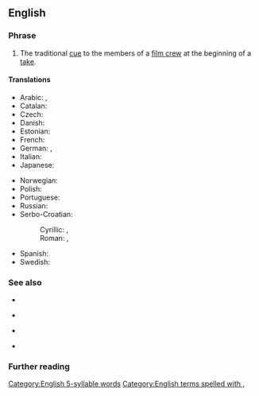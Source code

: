 ==English==

===Phrase===
{{en-phrase}}

# {{lb|en|cinematography}} The traditional [[cue]] to the members of a [[film crew]] at the beginning of a [[take]].

====Translations====
{{trans-top|traditional cue at a beginning of a take}}
* Arabic: {{t|ar|الْأَضْوَاء، الْكَامِيرَا، اِبْدَأ|m}}, {{t|ar|الْأَضْوَاء، الْكَامِيرَا، اِبْدَئِي|f}}
* Catalan: {{t|ca|llums, càmera, acció!}}
* Czech: {{t|cs|kamera, klapka, jedeme!}}
* Danish: {{t|da|lys, kamera, action!}}
* Estonian: {{t|et|valgus, kaamera, võte!}}
* French: {{t|fr|silence, moteur, action !}}
* German: {{t|de|Licht! Kamera! Action!}}, {{t|de|Licht, Kamera, Action!}}
* Italian: {{t|it|luci, motore, azione!}}
* Japanese: {{t|ja|ライト、カメラ、アクション！|tr=raito, kamera, akushon!}}
{{trans-mid}}
* Norwegian: {{t|no|lys, kamera, action!}}
* Polish: {{t|pl|światła, kamera, akcja!}}
* Portuguese: {{t|pt|luzes, câmera, ação!}} {{q|Brazil}}
* Russian: {{t|ru|свет, ка́мера, мото́р!}}
* Serbo-Croatian:
*: Cyrillic: {{t|sh|то̑н, ка̀мера, а̀кција!}}, {{t|sh|све̏тла, ка̀мера, а̀кција!}}
*: Roman: {{t|sh|tȏn, kàmera, àkcija!}}, {{t|sh|svȅtla, kàmera, àkcija!}}
* Spanish: {{t|es|¡luces, cámara, acción!}}
* Swedish: {{t|sv|tystnad, tagning!}}
{{trans-bottom}}

===See also===
{{top4}}
* {{l|en|on your mark, get set, go}}
{{mid4}}
* {{l|en|ready, aim, fire}}
{{mid4}}
* {{l|en|ready, set, go}}
{{mid4}}
* {{l|en|ready, steady, go}}
{{bottom}}

===Further reading===
{{pedia}}

[[Category:English 5-syllable words]]
[[Category:English terms spelled with ,]]
{{catlangname|en|sentences|coordinated triples}}